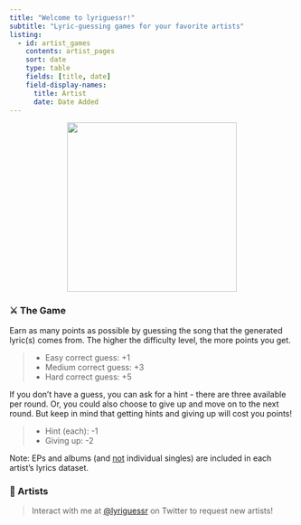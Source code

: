 ```yaml
---
title: "Welcome to lyriguessr!"
subtitle: "Lyric-guessing games for your favorite artists"
listing:
  - id: artist_games
    contents: artist_pages
    sort: date
    type: table
    fields: [title, date]
    field-display-names: 
      title: Artist
      date: Date Added
---
```


<p align="center">
  <img src="logo_cropped.png" width="300"/>
</p>

<!-- *Lyric-guessing games for your favorite artists* -->

### ⚔️ The Game

Earn as many points as possible by guessing the song that the generated lyric(s) comes from. The higher the difficulty level, the more points you get.

> * Easy correct guess: +1
  * Medium correct guess: +3
  * Hard correct guess: +5

If you don't have a guess, you can ask for a hint - there are three available per round. Or, you could also choose to give up and move on to the next round. But keep in mind that getting hints and giving up will cost you points!

> * Hint (each): -1
  * Giving up: -2

Note: EPs and albums (and <u>not</u> individual singles) are included in each artist's lyrics dataset.

### 🎵 Artists

> Interact with me at [@lyriguessr](https://x.com/lyriguessr) on Twitter to request new artists!

::: {#artist_games}
:::
